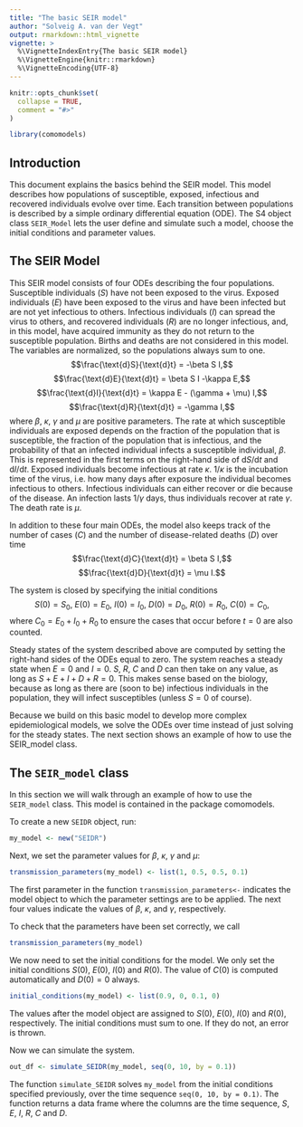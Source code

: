 ```yaml
---
title: "The basic SEIR model"
author: "Solveig A. van der Vegt"
output: rmarkdown::html_vignette
vignette: >
  %\VignetteIndexEntry{The basic SEIR model}
  %\VignetteEngine{knitr::rmarkdown}
  %\VignetteEncoding{UTF-8}
---
```


```r
knitr::opts_chunk$set(
  collapse = TRUE,
  comment = "#>"
)
```

```r
library(comomodels)
```

## Introduction
This document explains the basics behind the SEIR model. This model describes
how populations of susceptible, exposed, infectious and recovered
individuals evolve over time. Each transition between populations is described by a simple
ordinary differential equation (ODE). The S4 object class `SEIR_Model` lets the user
define and simulate such a model, choose the initial conditions and parameter values.

## The SEIR Model
This SEIR model consists of four ODEs describing the four populations. Susceptible
individuals ($S$) have not been exposed to the virus. Exposed individuals ($E$) have been
exposed to the virus and have been infected but are not yet infectious to others.
Infectious individuals ($I$) can spread the virus to others, and recovered individuals ($R$) are no longer
infectious, and, in this model, have acquired immunity as they do not return
to the susceptible population. Births and deaths are not considered in this model.
The variables are normalized, so the populations always sum to one.
$$\frac{\text{d}S}{\text{d}t} = -\beta S I,$$
$$\frac{\text{d}E}{\text{d}t} = \beta S I -\kappa E,$$
$$\frac{\text{d}I}{\text{d}t} = \kappa E - (\gamma + \mu) I,$$
$$\frac{\text{d}R}{\text{d}t} = -\gamma I,$$
where $\beta$, $\kappa$, $\gamma$ and $\mu$ are positive parameters.
The rate at which susceptible individuals are exposed depends on the fraction
of the population that is susceptible, the fraction of the population that is
infectious, and the probability of that an infected individual infects a
susceptible individual, $\beta$. This is represented in the
first terms on the right-hand side of $\text{d}S/ \text{d}t$ and $\text{d}I/ \text{d}t$.
Exposed individuals become infectious at rate $\kappa$. $1/ \kappa$ is
the incubation time of the virus, i.e. how many days after exposure the individual
becomes infectious to others. Infectious individuals can either recover or die
because of the disease. An infection lasts $1/ \gamma$
days, thus individuals recover at rate $\gamma$. The death rate is $\mu$.

In addition to these four main ODEs, the model also keeps track of the number 
of cases ($C$) and the number of disease-related deaths ($D$) over time
$$\frac{\text{d}C}{\text{d}t} = \beta S I,$$
$$\frac{\text{d}D}{\text{d}t} = \mu I.$$

The system is closed by specifying the initial conditions
$$S(0) = S_0,\ E(0) = E_0,\ I(0) = I_0,\ D(0) = D_0,\ R(0) = R_0,\ C(0) = C_0,$$
where $C_0 = E_0 + I_0 + R_0$ to ensure the cases that occur before $t=0$ are
also counted.

Steady states of the system described above are computed by setting the right-hand
sides of the ODEs equal to zero. The system reaches a steady
state when $E = 0$ and $I = 0$. $S$, $R$, $C$ and $D$ can then take on any value,
as long as $S + E + I + D + R = 0$.
This makes sense based on the biology, because as long as there are (soon to be)
infectious individuals in the population, they will infect susceptibles 
(unless $S = 0$ of course).

Because we build on this basic model to develop more complex epidemiological models,
we solve the ODEs over time instead of just solving for the steady states. The
next section shows an example of how to use the SEIR_model class.

## The `SEIR_model` class
In this section we will walk through an example of how to use the `SEIR_model`
class. This model is contained in the package comomodels.

To create a new `SEIDR` object, run:
```r
my_model <- new("SEIDR")
```

Next, we set the parameter values for $\beta$, $\kappa$, $\gamma$ and $\mu$:
```r
transmission_parameters(my_model) <- list(1, 0.5, 0.5, 0.1)
```

The first parameter in the function `transmission_parameters<-` indicates the model object
to which the parameter settings are to be applied. The next four values indicate
the values of $\beta$, $\kappa$, and $\gamma$, respectively.

To check that the parameters have been set correctly, we call
```r
transmission_parameters(my_model)
```

We now need to set the initial conditions for the model. We only set the initial
conditions $S(0)$, $E(0)$, $I(0)$ and $R(0)$. The value of $C(0)$ is computed
automatically and $D(0)=0$ always.
```r
initial_conditions(my_model) <- list(0.9, 0, 0.1, 0)
```
The values after the model object are assigned to $S(0)$, $E(0)$, $I(0)$ and $R(0)$,
respectively. The initial conditions must sum to one. If they do not, an error is thrown.


Now we can simulate the system.
```r
out_df <- simulate_SEIDR(my_model, seq(0, 10, by = 0.1))
```

The function `simulate_SEIDR` solves `my_model` from the initial conditions specified
previously, over the time sequence `seq(0, 10, by = 0.1)`. The function returns
a data frame where the columns are the time sequence, $S$, $E$, $I$, $R$, $C$ and $D$.

